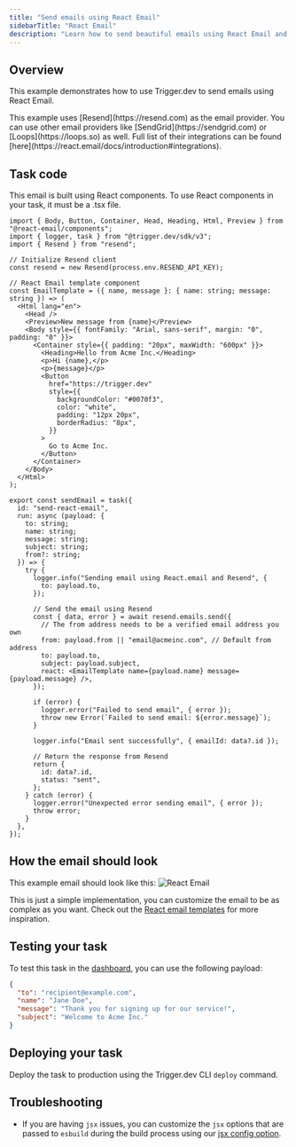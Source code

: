 ```yaml
---
title: "Send emails using React Email"
sidebarTitle: "React Email"
description: "Learn how to send beautiful emails using React Email and Trigger.dev."
---
```


## Overview

This example demonstrates how to use Trigger.dev to send emails using React Email.

<Note>
  This example uses [Resend](https://resend.com) as the email provider. You can use other email
  providers like [SendGrid](https://sendgrid.com) or [Loops](https://loops.so) as well. Full list of
  their integrations can be found [here](https://react.email/docs/introduction#integrations).
</Note>

## Task code

<Warning>
  This email is built using React components. To use React components in your task, it must be a
  .tsx file.
</Warning>

```tsx trigger/sendReactEmail.tsx
import { Body, Button, Container, Head, Heading, Html, Preview } from "@react-email/components";
import { logger, task } from "@trigger.dev/sdk/v3";
import { Resend } from "resend";

// Initialize Resend client
const resend = new Resend(process.env.RESEND_API_KEY);

// React Email template component
const EmailTemplate = ({ name, message }: { name: string; message: string }) => (
  <Html lang="en">
    <Head />
    <Preview>New message from {name}</Preview>
    <Body style={{ fontFamily: "Arial, sans-serif", margin: "0", padding: "0" }}>
      <Container style={{ padding: "20px", maxWidth: "600px" }}>
        <Heading>Hello from Acme Inc.</Heading>
        <p>Hi {name},</p>
        <p>{message}</p>
        <Button
          href="https://trigger.dev"
          style={{
            backgroundColor: "#0070f3",
            color: "white",
            padding: "12px 20px",
            borderRadius: "8px",
          }}
        >
          Go to Acme Inc.
        </Button>
      </Container>
    </Body>
  </Html>
);

export const sendEmail = task({
  id: "send-react-email",
  run: async (payload: {
    to: string;
    name: string;
    message: string;
    subject: string;
    from?: string;
  }) => {
    try {
      logger.info("Sending email using React.email and Resend", {
        to: payload.to,
      });

      // Send the email using Resend
      const { data, error } = await resend.emails.send({
        // The from address needs to be a verified email address you own
        from: payload.from || "email@acmeinc.com", // Default from address
        to: payload.to,
        subject: payload.subject,
        react: <EmailTemplate name={payload.name} message={payload.message} />,
      });

      if (error) {
        logger.error("Failed to send email", { error });
        throw new Error(`Failed to send email: ${error.message}`);
      }

      logger.info("Email sent successfully", { emailId: data?.id });

      // Return the response from Resend
      return {
        id: data?.id,
        status: "sent",
      };
    } catch (error) {
      logger.error("Unexpected error sending email", { error });
      throw error;
    }
  },
});
```

## How the email should look

This example email should look like this:
![React Email](/images/react-email.png)

This is just a simple implementation, you can customize the email to be as complex as you want. Check out the [React email templates](https://react.email/templates) for more inspiration.

## Testing your task

To test this task in the [dashboard](https://cloud.trigger.dev), you can use the following payload:

```json
{
  "to": "recipient@example.com",
  "name": "Jane Doe",
  "message": "Thank you for signing up for our service!",
  "subject": "Welcome to Acme Inc."
}
```

## Deploying your task

Deploy the task to production using the Trigger.dev CLI `deploy` command.

## Troubleshooting

- If you are having `jsx` issues, you can customize the `jsx` options that are passed to `esbuild` during the build process using our [jsx config option](/config/config-file#jsx).
